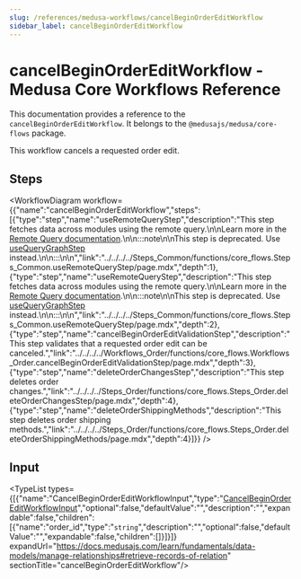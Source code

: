 ```yaml
---
slug: /references/medusa-workflows/cancelBeginOrderEditWorkflow
sidebar_label: cancelBeginOrderEditWorkflow
---
```



# cancelBeginOrderEditWorkflow - Medusa Core Workflows Reference

This documentation provides a reference to the `cancelBeginOrderEditWorkflow`. It belongs to the `@medusajs/medusa/core-flows` package.

This workflow cancels a requested order edit.

## Steps

<WorkflowDiagram workflow={{"name":"cancelBeginOrderEditWorkflow","steps":[{"type":"step","name":"useRemoteQueryStep","description":"This step fetches data across modules using the remote query.\n\nLearn more in the [Remote Query documentation](https://docs.medusajs.com/learn/fundamentals/module-links/query).\n\n:::note\n\nThis step is deprecated. Use [useQueryGraphStep](../../../../functions/core_flows.useQueryGraphStep/page.mdx) instead.\n\n:::\n\n","link":"../../../../Steps_Common/functions/core_flows.Steps_Common.useRemoteQueryStep/page.mdx","depth":1},{"type":"step","name":"useRemoteQueryStep","description":"This step fetches data across modules using the remote query.\n\nLearn more in the [Remote Query documentation](https://docs.medusajs.com/learn/fundamentals/module-links/query).\n\n:::note\n\nThis step is deprecated. Use [useQueryGraphStep](../../../../functions/core_flows.useQueryGraphStep/page.mdx) instead.\n\n:::\n\n","link":"../../../../Steps_Common/functions/core_flows.Steps_Common.useRemoteQueryStep/page.mdx","depth":2},{"type":"step","name":"cancelBeginOrderEditValidationStep","description":"This step validates that a requested order edit can be canceled.","link":"../../../../Workflows_Order/functions/core_flows.Workflows_Order.cancelBeginOrderEditValidationStep/page.mdx","depth":3},{"type":"step","name":"deleteOrderChangesStep","description":"This step deletes order changes.","link":"../../../../Steps_Order/functions/core_flows.Steps_Order.deleteOrderChangesStep/page.mdx","depth":4},{"type":"step","name":"deleteOrderShippingMethods","description":"This step deletes order shipping methods.","link":"../../../../Steps_Order/functions/core_flows.Steps_Order.deleteOrderShippingMethods/page.mdx","depth":4}]}} />

## Input

<TypeList types={[{"name":"CancelBeginOrderEditWorkflowInput","type":"[CancelBeginOrderEditWorkflowInput](../../../../types/core_flows.CancelBeginOrderEditWorkflowInput/page.mdx)","optional":false,"defaultValue":"","description":"","expandable":false,"children":[{"name":"order_id","type":"`string`","description":"","optional":false,"defaultValue":"","expandable":false,"children":[]}]}]} expandUrl="https://docs.medusajs.com/learn/fundamentals/data-models/manage-relationships#retrieve-records-of-relation" sectionTitle="cancelBeginOrderEditWorkflow"/>
